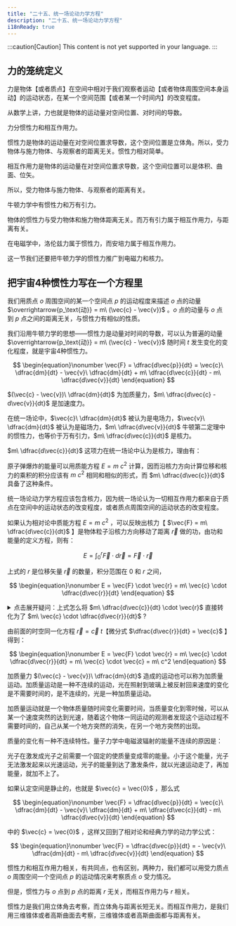 ```yaml
---
title: "二十五、统一场论动力学方程"
description: "二十五、统一场论动力学方程"
i18nReady: true
---
```


:::caution[Caution]
This content is not yet supported in your language.
:::


## 力的笼统定义

力是物体【或者质点】在空间中相对于我们观察者运动【或者物体周围空间本身运动】的运动状态，在某一个空间范围【或者某一个时间内】的改变程度。

从数学上讲，力也就是物体的运动量对空间位置、对时间的导数。

力分惯性力和相互作用力。

惯性力是物体的运动量在对空间位置求导数，这个空间位置是立体角。所以，受力物体与施力物体、与观察者的距离无关。惯性力相对简单。

相互作用力是物体的运动量在对空间位置求导数，这个空间位置可以是体积、曲面、位矢。

所以，受力物体与施力物体、与观察者的距离有关。

牛顿力学中有惯性力和万有引力。

物体的惯性力与受力物体和施力物体距离无关。而万有引力属于相互作用力，与距离有关。

在电磁学中，洛伦兹力属于惯性力，而安培力属于相互作用力。

这一节我们还要把牛顿力学的惯性力推广到电磁力和核力。


## 把宇宙4种惯性力写在一个方程里

我们用质点 $o$ 周围空间的某一个空间点 $p$ 的运动程度来描述 $o$ 点的动量 $\overrightarrow{p_\text{动}} = m\ (\vec{c} - \vec{v})$ 。$o$ 点的动量与 $o$ 点到 $p$ 点之间的距离无关，与惯性力有相似的性质。

我们沿用牛顿力学的思想­——惯性力是动量对时间的导数，可以认为普遍的动量 $\overrightarrow{p_\text{动}} = m\ (\vec{c} - \vec{v})$ 随时间 $t$ 发生变化的变化程度，就是宇宙4种惯性力。

$$
\begin{equation}\nonumber
\vec{F} = \dfrac{d\vec{p}}{dt} = \vec{c}\ \dfrac{dm}{dt} - \vec{v}\ \dfrac{dm}{dt} + m\ \dfrac{d\vec{c}}{dt} - m\ \dfrac{d\vec{v}}{dt}
\end{equation}
$$

$(\vec{c} - \vec{v})\ \dfrac{dm}{dt}$ 为加质量力，$m\ \dfrac{d\vec{c} - d\vec{v}}{dt}$ 是加速度力。

在统一场论中，$\vec{c}\ \dfrac{dm}{dt}$ 被认为是电场力，$\vec{v}\ \dfrac{dm}{dt}$ 被认为是磁场力，$m\ \dfrac{d\vec{v}}{dt}$ 牛顿第二定理中的惯性力，也等价于万有引力，$m\ \dfrac{d\vec{c}}{dt}$ 是核力。

$m\ \dfrac{d\vec{c}}{dt}$ 这项力在统一场论中认为是核力，理由有：

原子弹爆炸的能量可以用质能方程 $E = m\ c^2$ 计算，因而沿核力方向计算位移和核力的乘积的积分应该有 $m\ c^2$ 相同和相似的形式，而 $m\ \dfrac{d\vec{c}}{dt}$ 具备了这种条件。

统一场论动力学方程应该包含核力，因为统一场论认为一切相互作用力都来自于质点在空间中的运动状态的改变程度，或者质点周围空间的运动状态的改变程度。

如果认为相对论中质能方程 $E = m\ c^2$ ，可以反映出核力【 $\vec{F} = m\ \dfrac{d\vec{c}}{dt}$ 】是物体粒子沿核力方向移动了距离 $\vec{r}$ 做的功，由功和能量的定义方程，则有：

$$
\begin{equation}\nonumber
E = \int_0^r \vec{F} \cdot d\vec{r} = \vec{F} \cdot \vec{r}
\end{equation}
$$

上式的 $r$ 是位移矢量 $\vec{r}$ 的数量，积分范围在 $0$ 和 $r$ 之间，

$$
\begin{equation}\nonumber
E = \vec{F} \cdot \vec{r} = m\ \vec{c} \cdot \dfrac{d\vec{r}}{dt}
\end{equation}
$$

<details>
  <summary class="custom-summary">点击展开疑问：上式怎么将 $m\ \dfrac{d\vec{c}}{dt} \cdot \vec{r}$ 直接转化为了 $m\ \vec{c} \cdot \dfrac{d\vec{r}}{dt}$ ?</summary>
  <Aside type="caution" title="疑问">
    <a href="https://forum.unifiedfieldtheory.cn/questions/10010000000000157/10020000000000219?share=raindream" target="_blank" rel="noopener noreferrer">点击可前往原问题帖</a>
    <br />
    目前该问题尚未被解答，欢迎前往讨论区发表您的看法。
    <div style="text-align: right;">
      _由 **<a href="mailto:bzsgbq@163.com" target="_blank" rel="noopener noreferrer">RainDream</a>** 添加_
    </div>
  </Aside>
</details>

由前面的时空同一化方程 $\vec{r} = \vec{c}\ t$【微分式 $\dfrac{d\vec{r}}{dt} = \vec{c}$ 】得到：

$$
\begin{equation}\nonumber
E = \vec{F} \cdot \vec{r} = m\ \vec{c} \cdot \dfrac{d\vec{r}}{dt} = m\ \vec{c} \cdot \vec{c} = m\ c^2
\end{equation}
$$

加质量力 $(\vec{c} - \vec{v})\ \dfrac{dm}{dt}$ 造成的运动也可以称为加质量运动。加质量运动是一种不连续的运动，光在照射到玻璃上被反射回来速度的变化是不需要时间的，是不连续的，光是一种加质量运动。

加质量运动就是一个物体质量随时间变化需要时间，当质量变化到零时候，可以从某一个速度突然的达到光速，随着这个物体一同运动的观测者发现这个运动过程不需要时间的，自己从某一个地方突然的消失，在另一个地方突然的出现。

质量的变化有一种不连续特性。量子力学中电磁波辐射的能量不连续的原因是：

光子在激发成光子之前需要一个固定的使质量变成零的能量。小于这个能量，光子无法激发起来以光速运动，光子的能量到达了激发条件，就以光速运动走了，再加能量，就加不上了。

如果认定空间是静止的，也就是 $\vec{c} = \vec{0}$ ，那么式

$$
\begin{equation}\nonumber
\vec{F} = \dfrac{d\vec{p}}{dt} = \vec{c}\ \dfrac{dm}{dt} - \vec{v}\ \dfrac{dm}{dt} + m\ \dfrac{d\vec{c}}{dt} - m\ \dfrac{d\vec{v}}{dt}
\end{equation}
$$

中的 $\vec{c} = \vec{0}$ ，这样又回到了相对论和经典力学的动力学公式：

$$
\begin{equation}\nonumber
\vec{F} = \dfrac{d\vec{p}}{dt} = - \vec{v}\ \dfrac{dm}{dt} - m\ \dfrac{d\vec{v}}{dt}
\end{equation}
$$

惯性力和相互作用力相关，有共同点，也有区别，两种力，我们都可以用受力质点 $o$ 周围空间一个空间点 $p$ 的运动情况来考察质点 $o$ 受力情况。

但是，惯性力与 $o$ 点到 $p$ 点的距离 $r$ 无关，而相互作用力与 $r$ 相关。

惯性力是我们用立体角去考察，而立体角与距离长短无关。而相互作用力，是我们用三维锥体或者高斯曲面去考察，三维锥体或者高斯曲面都与距离有关。
